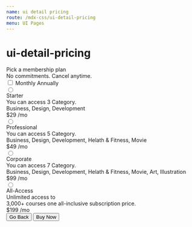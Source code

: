 ```yaml
---
name: ui detail pricing
route: /mdx-css/ui-detail-pricing
menu: UI Pages
---
```



# ui-detail-pricing

<Playground>
	<div className="tutor-details-pricing tutor-pt-70 tutor-pb-70">
		<div className="tutor-dp-plan-title tutor-text-center">
			<span className="tutor-dp-title text-bold-h3 color-text-primary">Pick a membership plan</span>
		</div>
		<div className="tutor-dp-plan-subtitle tutor-text-center tutor-pt-10">
			<span className="tutor-dp-subtitle text-regular-h6 color-text-subsued">No commitments. Cancel anytime.</span>
		</div>
		<div className="tutor-dp-plan-switch tutor-text-center tutor-pt-40">
			<label class="tutor-form-toggle">
				<input type="checkbox" class="tutor-form-toggle-input" />
				<span class="tutor-form-toggle-label tutor-form-toggle-checked text-regular-body">Monthly</span>
				<span class="tutor-form-toggle-control"></span>
				<span class="tutor-form-toggle-label tutor-form-toggle-unchecked text-regular-body">Annually</span>
			</label>
		</div>
		<div className="tutor-membership-plans-group tutor-pt-50">
			<label className="tutor-membership-plans" form="radio_aa">
				<input className="" type="radio" name="radio_aa" id="radio_aa" />
				<div className="tutor-details-pricing-plan tutor-radio-select align-items-center tutor-mb-22 tutor-p-20">
					<div className="tutor-plan-title">
						<span className="tutor-radio-icon"></span>
						<span className="tutor-radio-select-title text-medium-h6 color-text-primary tutor-pl-18">Starter</span>
					</div>
					<div className="tutor-plan-starter tutor-mr-15">
						<div className="text-regular-body color-text-subsued">You can access 3 Category.</div>
						<div className="tutor-text-medium-body tutor-color-text-primary">Business, Design, Development</div>
					</div>
					<div className="tutor-plan-pricing">
						<span className="text-bold-h4 color-text-primary">$29</span>
						<span className="text-regular-caption color-text-hints"> /mo</span>
					</div>
				</div>
			</label>
			<label className="tutor-membership-plans" form="radio_aa">
				<input className="" type="radio" name="radio_aa" id="radio_aa" />
				<div className="tutor-details-pricing-plan tutor-radio-select align-items-center tutor-mb-22 tutor-p-20">
					<div className="tutor-plan-title">
						<span className="tutor-radio-icon"></span>
						<span className="tutor-radio-select-title text-medium-h6 color-text-primary tutor-pl-18">Professional</span>
					</div>
					<div className="tutor-plan-professional tutor-mr-15">
						<div className="text-regular-body color-text-subsued">You can access 5 Category.</div>
						<div className="tutor-text-medium-body tutor-color-text-primary">
							Business, Design, Development, Helath & Fitness, Movie
						</div>
					</div>
					<div className="tutor-plan-pricing">
						<span className="text-bold-h4 color-text-primary">$49</span>
						<span className="text-regular-caption color-text-hints"> /mo</span>
					</div>
				</div>
			</label>
			<label className="tutor-membership-plans" form="radio_aa">
				<input className="" type="radio" name="radio_aa" id="radio_aa" />
				<div className="tutor-details-pricing-plan tutor-radio-select align-items-center tutor-mb-22 tutor-p-20">
					<div className="tutor-plan-title">
						<span className="tutor-radio-icon"></span>
						<span className="tutor-radio-select-title text-medium-h6 color-text-primary tutor-pl-18">Corporate</span>
					</div>
					<div className="tutor-plan-corporate tutor-mr-15">
						<div className="text-regular-body color-text-subsued">You can access 7 Category.</div>
						<div className="tutor-text-medium-body tutor-color-text-primary">
							Business, Design, Development, Helath & Fitness, Movie, Art, Illustration
						</div>
					</div>
					<div className="tutor-plan-pricing">
						<span className="text-bold-h4 color-text-primary">$99</span>
						<span className="text-regular-caption color-text-hints"> /mo</span>
					</div>
				</div>
			</label>
			<label className="tutor-membership-plans" form="radio_aa">
				<input className="" type="radio" name="radio_aa" id="radio_aa" />
				<div className="tutor-details-pricing-plan tutor-radio-select align-items-center tutor-p-20">
					<div className="tutor-plan-title">
						<span className="tutor-radio-icon"></span>
						<span className="tutor-radio-select-title text-medium-h6 color-text-primary tutor-pl-18">All-Access</span>
					</div>
					<div className="tutor-plan-access tutor-mr-15">
						<div className="text-regular-body color-text-subsued">Unlimited access to</div>
						<div className="tutor-text-medium-body tutor-color-text-primary">
							3,000+ courses one all-inclusive subscription price.
						</div>
					</div>
					<div className="tutor-plan-pricing">
						<span className="text-bold-h4 color-text-primary">$199</span>
						<span className="text-regular-caption color-text-hints"> /mo</span>
					</div>
				</div>
			</label>
		</div>
		<div className="tutor-plan-btn-group tutor-btn-group tutor-mt-50 align-items-center justify-content-center">
			<button className="tutor-btn tutor-btn-disable tutor-no-hover tutor-btn-lg">Go Back</button>
			<button className="tutor-btn tutor-btn-primary tutor-btn-lg">Buy Now</button>
		</div>
	</div>
</Playground>
